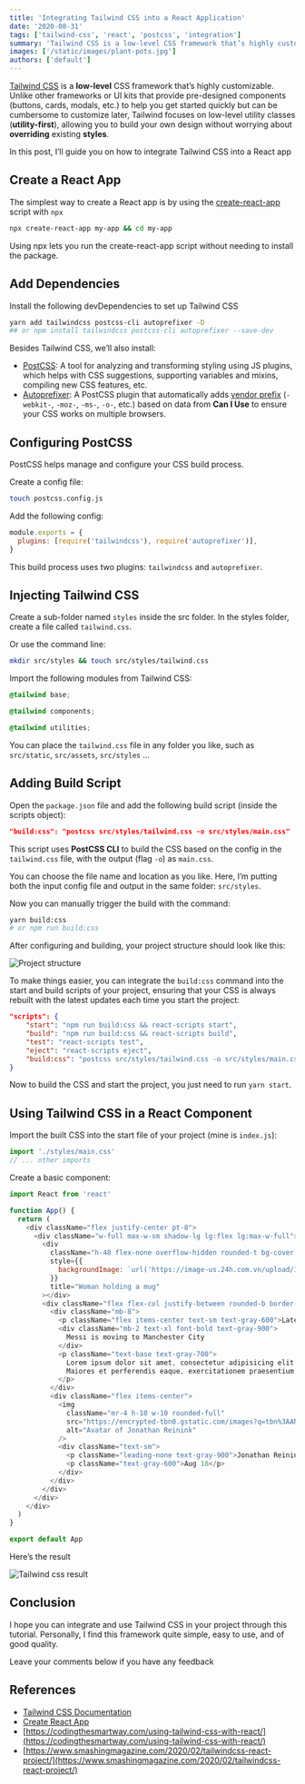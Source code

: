 ```yaml
---
title: 'Integrating Tailwind CSS into a React Application'
date: '2020-08-31'
tags: ['tailwind-css', 'react', 'postcss', 'integration']
summary: 'Tailwind CSS is a low-level CSS framework that’s highly customizable. Unlike other frameworks that focus on pre-designed components like buttons, cards, or modals, which are easy to start with but hard to customize later, Tailwind lets you build your own designs from scratch using utility classes...'
images: ['/static/images/plant-pots.jpg']
authors: ['default']
---
```


[Tailwind CSS](https://tailwindcss.com/) is a **low-level** CSS framework that’s highly customizable. Unlike other frameworks or UI kits that provide pre-designed components (buttons, cards, modals, etc.) to help you get started quickly but can be cumbersome to customize later, Tailwind focuses on low-level utility classes (**utility-first**), allowing you to build your own design without worrying about **overriding** existing **styles**.

In this post, I’ll guide you on how to integrate Tailwind CSS into a React app <Twemoji emoji="beaming face with smiling eyes" />

## Create a React App

The simplest way to create a React app is by using the [create-react-app](https://create-react-app.dev/docs/getting-started/) script with `npx`

```bash
npx create-react-app my-app && cd my-app
```

Using npx lets you run the create-react-app script without needing to install the package.

## Add Dependencies

Install the following devDependencies to set up Tailwind CSS

```bash
yarn add tailwindcss postcss-cli autoprefixer -D
## or npm install tailwindcss postcss-cli autoprefixer --save-dev
```

Besides Tailwind CSS, we’ll also install:

- [PostCSS](https://github.com/postcss/postcss): A tool for analyzing and transforming styling using JS plugins, which helps with CSS suggestions, supporting variables and mixins, compiling new CSS features, etc.
- [Autoprefixer](https://github.com/postcss/autoprefixer): A PostCSS plugin that automatically adds [vendor prefix](https://www.lifewire.com/css-vendor-prefixes-3466867) (`-webkit-`, `-moz-`, `-ms-`, `-o-`, etc.) based on data from **Can I Use** to ensure your CSS works on multiple browsers.

## Configuring PostCSS

PostCSS helps manage and configure your CSS build process.

Create a config file:

```bash
touch postcss.config.js
```

Add the following config:

```javascript
module.exports = {
  plugins: [require('tailwindcss'), require('autoprefixer')],
}
```

This build process uses two plugins: `tailwindcss` and `autoprefixer`.

## Injecting Tailwind CSS

Create a sub-folder named `styles` inside the src folder. In the styles folder, create a file called `tailwind.css`.

Or use the command line:

```bash
mkdir src/styles && touch src/styles/tailwind.css
```

Import the following modules from Tailwind CSS:

```css
@tailwind base;

@tailwind components;

@tailwind utilities;
```

You can place the `tailwind.css` file in any folder you like, such as `src/static`, `src/assets`, `src/styles` ...

## Adding Build Script

Open the `package.json` file and add the following build script (inside the scripts object):

```json
"build:css": "postcss src/styles/tailwind.css -o src/styles/main.css"
```

This script uses **PostCSS CLI** to build the CSS based on the config in the `tailwind.css` file, with the output (flag `-o`) as `main.css`.

You can choose the file name and location as you like. Here, I’m putting both the input config file and output in the same folder: `src/styles`.

Now you can manually trigger the build with the command:

```bash
yarn build:css
# or npm run build:css
```

After configuring and building, your project structure should look like this:

![Project structure](/static/images/tailwind-project.png)

To make things easier, you can integrate the `build:css` command into the start and build scripts of your project, ensuring that your CSS is always rebuilt with the latest updates each time you start the project:

```json
"scripts": {
	"start": "npm run build:css && react-scripts start",
	"build": "npm run build:css && react-scripts build",
	"test": "react-scripts test",
	"eject": "react-scripts eject",
	"build:css": "postcss src/styles/tailwind.css -o src/styles/main.css"
}
```

Now to build the CSS and start the project, you just need to run `yarn start`.

## Using Tailwind CSS in a React Component

Import the built CSS into the start file of your project (mine is `index.js`):

```javascript
import './styles/main.css'
// ... other imports
```

Create a basic component:

```js
import React from 'react'

function App() {
  return (
    <div className="flex justify-center pt-8">
      <div className="w-full max-w-sm shadow-lg lg:flex lg:max-w-full">
        <div
          className="h-48 flex-none overflow-hidden rounded-t bg-cover text-center lg:h-auto lg:w-48 lg:rounded-l lg:rounded-t-none"
          style={{
            backgroundImage: `url('https://image-us.24h.com.vn/upload/1-2020/images/2020-02-06/kodfd-1580928361-474-width640height480.jpg')`,
          }}
          title="Woman holding a mug"
        ></div>
        <div className="flex flex-col justify-between rounded-b border-b border-l border-r border-gray-400 bg-white p-4 leading-normal lg:rounded-b-none lg:rounded-r lg:border-l-0 lg:border-t lg:border-gray-400">
          <div className="mb-8">
            <p className="flex items-center text-sm text-gray-600">Latest News</p>
            <div className="mb-2 text-xl font-bold text-gray-900">
              Messi is moving to Manchester City
            </div>
            <p className="text-base text-gray-700">
              Lorem ipsum dolor sit amet, consectetur adipisicing elit. Voluptatibus quia, nulla!
              Maiores et perferendis eaque, exercitationem praesentium nihil.
            </p>
          </div>
          <div className="flex items-center">
            <img
              className="mr-4 h-10 w-10 rounded-full"
              src="https://encrypted-tbn0.gstatic.com/images?q=tbn%3AANd9GcRG2WOlZ4KLuNN1ksjNOmh6oZ091IUhJiZD7w&usqp=CAU"
              alt="Avatar of Jonathan Reinink"
            />
            <div className="text-sm">
              <p className="leading-none text-gray-900">Jonathan Reinink</p>
              <p className="text-gray-600">Aug 18</p>
            </div>
          </div>
        </div>
      </div>
    </div>
  )
}

export default App
```

Here’s the result <Twemoji emoji="party-popper" /> <Twemoji emoji="party-popper" />

![Tailwind css result](/static/images/messi.jpg)

## Conclusion

I hope you can integrate and use Tailwind CSS in your project through this tutorial.
Personally, I find this framework quite simple, easy to use, and of good quality.

Leave your comments below if you have any feedback

## References

- [Tailwind CSS Documentation](https://tailwindcss.com/docs/installation)
- [Create React App](https://create-react-app.dev/docs/getting-started/)
- [https://codingthesmartway.com/using-tailwind-css-with-react/](https://codingthesmartway.com/using-tailwind-css-with-react/)
- [https://www.smashingmagazine.com/2020/02/tailwindcss-react-project/](https://www.smashingmagazine.com/2020/02/tailwindcss-react-project/)
